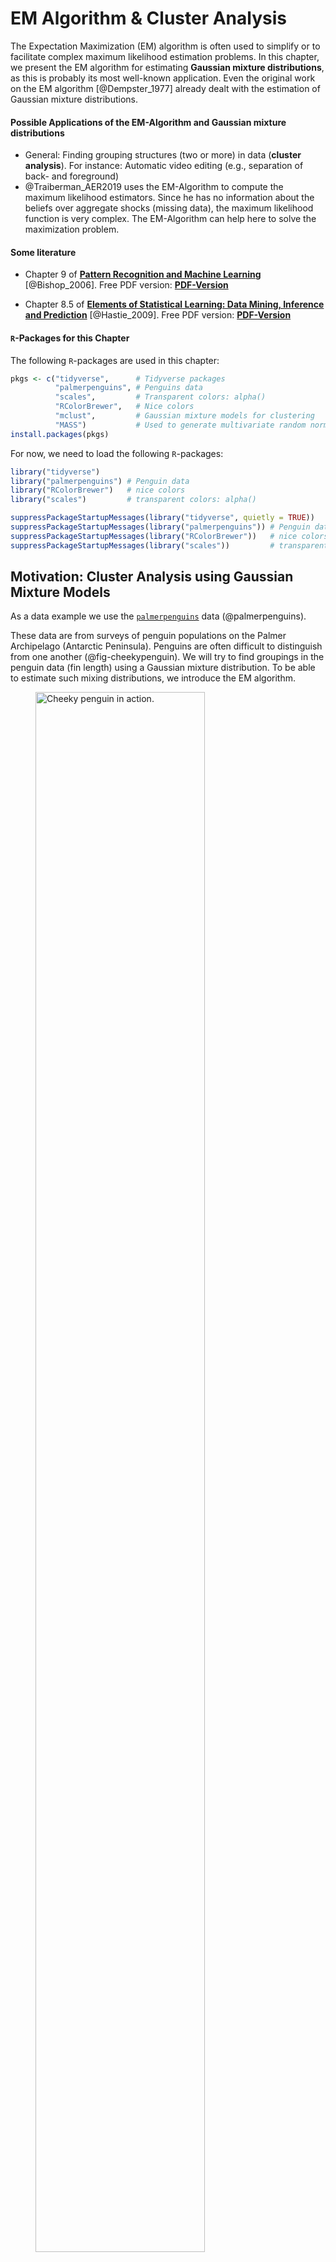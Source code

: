 # EM Algorithm & Cluster Analysis

The Expectation Maximization (EM) algorithm is often used to simplify or to facilitate complex maximum likelihood estimation problems. In this chapter, we present the EM algorithm for estimating **Gaussian mixture distributions**, as this is probably its most well-known application. Even the original work on the EM algorithm [@Dempster_1977] already dealt with the estimation of Gaussian mixture distributions.


#### Possible Applications of the EM-Algorithm and Gaussian mixture distributions {-}

* General: Finding grouping structures (two or more) in data (**cluster analysis**). For instance: Automatic video editing (e.g., separation of back- and foreground)  
* @Traiberman_AER2019 uses the EM-Algorithm to compute the maximum likelihood estimators. Since he has no information about the beliefs over aggregate shocks (missing data), the maximum likelihood function is very complex. The EM-Algorithm can help here to solve the maximization problem. 


#### Some literature {-}

* Chapter 9 of [**Pattern Recognition and Machine Learning**](https://www.microsoft.com/en-us/research/uploads/prod/2006/01/Bishop-Pattern-Recognition-and-Machine-Learning-2006.pdf) [@Bishop_2006]. Free PDF version: [**PDF-Version**](https://www.microsoft.com/en-us/research/uploads/prod/2006/01/Bishop-Pattern-Recognition-and-Machine-Learning-2006.pdf)

* Chapter 8.5 of [**Elements of Statistical Learning: Data Mining, Inference and Prediction**](https://web.stanford.edu/~hastie/ElemStatLearn/) [@Hastie_2009]. Free PDF version: [**PDF-Version**](https://web.stanford.edu/~hastie/ElemStatLearn/)


#### `R`-Packages for this Chapter {-}

The following `R`-packages are used in this chapter:
```r
pkgs <- c("tidyverse",      # Tidyverse packages
          "palmerpenguins", # Penguins data
          "scales",         # Transparent colors: alpha()
          "RColorBrewer",   # Nice colors
          "mclust",         # Gaussian mixture models for clustering
          "MASS")           # Used to generate multivariate random normal variables
install.packages(pkgs)
```

For now, we need to load the following `R`-packages:
```r
library("tidyverse")
library("palmerpenguins") # Penguin data 
library("RColorBrewer")   # nice colors
library("scales")         # transparent colors: alpha()
```


```r
suppressPackageStartupMessages(library("tidyverse", quietly = TRUE))
suppressPackageStartupMessages(library("palmerpenguins")) # Penguin data 
suppressPackageStartupMessages(library("RColorBrewer"))   # nice colors
suppressPackageStartupMessages(library("scales"))         # transparent colors: alpha()
```



## Motivation: Cluster Analysis using Gaussian Mixture Models

As a data example we use the [`palmerpenguins`](https://allisonhorst.github.io/palmerpenguins/articles/intro.html) data (@palmerpenguins). 


These data are from surveys of penguin populations on the Palmer Archipelago (Antarctic Peninsula). Penguins are often difficult to distinguish from one another (@fig-cheekypenguin).  We will try to find groupings in the penguin data (fin length) using a Gaussian mixture distribution. To be able to estimate such mixing distributions, we introduce the EM algorithm.


![Cheeky penguin in action.](images/penguins.gif){width=80%  #fig-cheekypenguin}


The following code chunk prepares the data


::: {.callout-caution}

# Caution
We have the information about the different penguin species (`penguin_species`) but in the following we pretend not to know this information.  

We want to determine the group memberships (species) by cluster analysis on the basis of the fin lengths (`penguin_flipper`) alone. 

Afterwards we can use the data in `penguin_species` to check how good our cluster analysis is.
:::


```r
## Select a color palette
col_v <- RColorBrewer::brewer.pal(n = 3, name = "Set2")

## Preparing the data:
penguins <- palmerpenguins::penguins %>%  # penguin data
  tidyr::as_tibble() %>%                  # 'tibble'-dataframe
  dplyr::filter(species!="Adelie") %>%    # remove penguin species 'Adelie' 
  droplevels() %>%                        # remove the non-used factor level
  tidyr::drop_na() %>%                    # remove NAs
  dplyr::mutate(species = species,        # rename variables 
                flipper = flipper_length_mm) %>% 
  dplyr::select(species, flipper)         # select variables 

##  
n      <- nrow(penguins)                  # sample size (n=187)

## Pulling out the variable 'penguin_species':
penguin_species <- dplyr::pull(penguins, species)

## Pulling out the variable 'penguin_flipper':
penguin_flipper <- dplyr::pull(penguins, flipper)

## Plot
## Histogramm:
hist(x = penguin_flipper, freq = FALSE, 
     xlab="Flipper-Length (mm)", main="Penguins\n(Two Groups)",
     col=gray(.65,.5), border=gray(.35,.5), ylim=c(0.0003, 0.039))
## Stipchart hinzufügen:
stripchart(x = penguin_flipper, method = "jitter", 
           jitter = .0005, at = .001,
           pch = 21, col=alpha(col_v[3],.5), 
           bg=alpha(col_v[3],.5), cex=1.3, add = TRUE)
```


#### Clustering using Gaussian Mixture Distributions {-}

At the end of this chapter, we'll be able to 

1. Estimate the Gaussian mixture distribution using the **EM algorithm**
2. Assign the predictors $x_i$ (flipper length) to the group (penguine species) that maximizes the **"posterior probability"** (see @fig-GMM-plot1 and @sec-CA)


```r
#| echo: false
#| eval: true
#| label: fig-GMM-plot1
#| fig-cap: Cluster analysis based on a mixture distribution with two weighted normal distributions.

## mclust R package:
## Cluster analysis using Gaussian mixture distributions
suppressMessages(library("mclust"))

## Number of Groups
G <- 2 

## Schätzung des Gaußschen Mischmodells (per EM Algorithmus)
## und Clusteranalyse
mclust_obj <- mclust::Mclust(data       = penguin_flipper, 
                             G          = G, 
                             modelNames = "V", 
                             verbose    = FALSE)

# summary(mclust_obj)
# str(mclust_obj)

## estimated group assignment 
class <- mclust_obj$classification

## Fraction of correct group assignments:
# cbind(class, penguin_species)
# round(sum(class == as.numeric(penguin_species))/n, 2)

## estimated means of the two Gaussian distributions
mean_m <- t(mclust_obj$parameters$mean)

## estimated variances (and possibly covariances) 
cov_l  <- list("Cov1" = mclust_obj$parameters$variance$sigmasq[1], 
               "Cov2" = mclust_obj$parameters$variance$sigmasq[2])

## estimated mixture weights (prior-probabilities) 
prop_v <- mclust_obj$parameters$pro

## evaluating the Gaussian mixture density function 
np      <- 100 # number of evaluation points
xxd     <- seq(min(penguin_flipper)-3, 
               max(penguin_flipper)+5, 
               length.out = np)
## mixture density
yyd     <- dnorm(xxd, mean_m[1], sqrt(cov_l[[1]]))*prop_v[1] +
           dnorm(xxd, mean_m[2], sqrt(cov_l[[2]]))*prop_v[2]
## single densities (scaled by their weights)
yyd1    <- dnorm(xxd, mean_m[1], sqrt(cov_l[[1]]))*prop_v[1]
yyd2    <- dnorm(xxd, mean_m[2], sqrt(cov_l[[2]]))*prop_v[2]

## Plot
hist(x = penguin_flipper, xlab="Flipper length (mm)", main="Penguins\n(Two Groups)",
     col=gray(.65,.5), border=gray(.35,.5), freq = FALSE, ylim=c(0, 0.04))
lines(x = xxd, y=yyd, lwd=2, col=gray(.35,.75))
lines(x = xxd, y=yyd1, lwd=2, col=gray(.35,.75), lty=2)
lines(x = xxd, y=yyd2, lwd=2, col=gray(.35,.75), lty=2)
abline(v=203.1, lty=3)
stripchart(penguin_flipper[class==1], 
           method = "jitter", jitter = .0005, at = .001,
           pch = 21, col=alpha(col_v[1],.5), bg=alpha(col_v[1],.5), cex=1.3, add = TRUE)
stripchart(penguin_flipper[class==2], 
           method = "jitter", jitter = .0005, at = .001,
           pch = 21, col=alpha(col_v[2],.5), bg=alpha(col_v[2],.5), cex=1.3, add = TRUE)
```



Figure @fig-GMM-plot1 shows the result of a cluster analysis based on a mixture distribution of two weighted normal distributions. Cluster result: `r round(sum(class == as.numeric(penguin_species))/n, 2)*100`% of the penguins could be correctly assigned - based only on their flipper lengths.


The following `R` codes can be used to reproduce the above cluster analysis (using the `R` package `mclust`) and @fig-GMM-plot1:

```r
#| echo: true
#| eval: false

## mclust R package:
## Cluster analysis using Gaussian mixture distributions
suppressMessages(library("mclust"))

## Number of Groups
G <- 2 

## Schätzung des Gaußschen Mischmodells (per EM Algorithmus)
## und Clusteranalyse
mclust_obj <- mclust::Mclust(data       = penguin_flipper, 
                             G          = G, 
                             modelNames = "V", 
                             verbose    = FALSE)

# summary(mclust_obj)
# str(mclust_obj)

## estimated group assignment 
class <- mclust_obj$classification

## Fraction of correct group assignments:
# cbind(class, penguin_species)
round(sum(class == as.numeric(penguin_species))/n, 2)

## estimated means of the two Gaussian distributions
mean_m <- t(mclust_obj$parameters$mean)

## estimated variances (and possibly covariances) 
cov_l  <- list("Cov1" = mclust_obj$parameters$variance$sigmasq[1], 
               "Cov2" = mclust_obj$parameters$variance$sigmasq[2])

## estimated mixture weights (prior-probabilities) 
prop_v <- mclust_obj$parameters$pro

## evaluating the Gaussian mixture density function 
np      <- 100 # number of evaluation points
xxd     <- seq(min(penguin_flipper)-3, 
               max(penguin_flipper)+5, 
               length.out = np)
## mixture density
yyd     <- dnorm(xxd, mean_m[1], sqrt(cov_l[[1]]))*prop_v[1] +
           dnorm(xxd, mean_m[2], sqrt(cov_l[[2]]))*prop_v[2]
## single densities
yyd1    <- dnorm(xxd, mean_m[1], sqrt(cov_l[[1]]))*prop_v[1]
yyd2    <- dnorm(xxd, mean_m[2], sqrt(cov_l[[2]]))*prop_v[2]

## Plot
hist(x = penguin_flipper, xlab="Flipper length (mm)", main="Penguins\n(Two Groups)",
     col=gray(.65,.5), border=gray(.35,.5), freq = FALSE, ylim=c(0, 0.04))
lines(x = xxd, y=yyd, lwd=2, col=gray(.35,.75))
lines(x = xxd, y=yyd1, lwd=2, col=gray(.35,.75), lty=2)
lines(x = xxd, y=yyd2, lwd=2, col=gray(.35,.75), lty=2)
abline(v=203.1, lty=3)
stripchart(penguin_flipper[class==1], 
           method = "jitter", jitter = .0005, at = .001,
           pch = 21, col=alpha(col_v[1],.5), bg=alpha(col_v[1],.5), cex=1.3, add = TRUE)
stripchart(penguin_flipper[class==2], 
           method = "jitter", jitter = .0005, at = .001,
           pch = 21, col=alpha(col_v[2],.5), bg=alpha(col_v[2],.5), cex=1.3, add = TRUE)
```

But coding is nothing without understanding. We'll learn the underlying statistical method it in this chapter. 


## The EM Algorithm for Maximum Likelihood Estimation of Gaussian Mixture Distributions

### Gaussian Mixture Models (GMM)


We denote a random variable $X$ that follows a Gaussian mixture distribution as
$$
X\sim\mathcal{N}_{\mathcal{mix}}(G,\boldsymbol{\pi},\boldsymbol{\mu},\boldsymbol{\sigma})
$$

The corresponding density function of a Gaussian mixture distribution is defined as follows:
$$
f_{GMM}(x;\boldsymbol{\pi},\boldsymbol{\mu},\boldsymbol{\sigma})=\sum_{g=1}^G\pi_g \varphi(x;\mu_g,\sigma_g) 
$${#eq-GMMdens}

* **Weights:** $\boldsymbol{\pi}=(\pi_1,\dots,\pi_G)$ with $\pi_g>0$ and $\sum_{g=1}^G\pi_g=1$
* **Means:** $\boldsymbol{\mu}=(\mu_1,\dots,\mu_G)$ with $\mu_g\in\mathbb{R}$
* **Standard deviations:** $\boldsymbol{\sigma}=(\sigma_1,\dots,\sigma_G)$ with $\sigma_g>0$ 
* **Normal density of group $g=1,\dots,G$:** 
$$
\varphi(x;\mu_g,\sigma_g)=\frac{1}{\sqrt{2\pi}\sigma_g}\exp\left(-\frac{1}{2}\left(\frac{x-\mu_g}{\sigma_g}\right)^2\right)
$$
* **Unknown parameters:** <span style="color:#FF5733">$\boldsymbol{\pi}$</span>, <span style="color:#FF5733">$\boldsymbol{\mu}$</span> und <span style="color:#FF5733">$\boldsymbol{\sigma}$</span>



### Maximum Likelihood (ML) Estimation 

We could try to estimate the unknown parameters 
$\boldsymbol{\pi}=(\pi_1,\dots,\pi_G)$, 
$\boldsymbol{\mu}=(\mu_1,\dots,\mu_G)$ and 
$\boldsymbol{\sigma}=(\sigma_1,\dots,\sigma_G)$ using the maximum likelihood method. 

> I'll say it right away: The attempt will fail.

#### Basic Idea of ML Estimation {-}

* **Assumption:** The data $\mathbf{x}=(x_1,\dots,x_n)$ is a realization of a random sample 
$$
X_1,\dots,X_n\overset{\text{i.i.d.}}{\sim}X
$$
with
$$ 
X\sim\mathcal{N}_{\mathcal{mix}}(G,\boldsymbol{\pi},\boldsymbol{\mu},\boldsymbol{\sigma}).
$$ 


<!-- 
> That is, in a certain sense, the observed data $\mathbf{x}=(x_1,\dots,x_n)$ "know" the unknown parameters $\boldsymbol{\pi},$ $\boldsymbol{\mu}$ und $\boldsymbol{\sigma}$ and we "only" have to elicit this information from them. 
-->


* **Estimation Idea:** 
Choose $\boldsymbol{\pi}$, $\boldsymbol{\mu}$ and $\boldsymbol{\sigma}$ such that $f_{GMM}(\cdot;\boldsymbol{\pi},\boldsymbol{\mu},\boldsymbol{\sigma})$ **"optimally"** fits the observed data $\mathbf{x}$.

* **Implementation of the Estimation Idea:** Maximize (with respect to $\boldsymbol{\pi}$, $\boldsymbol{\mu}$ and $\boldsymbol{\sigma}$) the likelihood function
$$
\mathcal{L}(\boldsymbol{\pi},\boldsymbol{\mu},\boldsymbol{\sigma};\mathbf{x})=\prod_{i=1}^nf_{GMM}(x_i;\boldsymbol{\pi},\boldsymbol{\mu},\boldsymbol{\sigma})
$$
Or, equivalently, maximize the log-likelihood function (simpler maximization)
$$
\begin{align*}
%\ln\left(\mathcal{L}(\boldsymbol{\pi},\boldsymbol{\mu},\boldsymbol{\sigma};\mathbf{x})\right)=
\ell(\boldsymbol{\pi},\boldsymbol{\mu},\boldsymbol{\sigma};\mathbf{x})
=&\sum_{i=1}^n\ln\left(f_{GMM}(x_i;\boldsymbol{\pi},\boldsymbol{\mu},\boldsymbol{\sigma})\right)\\
=&\sum_{i=1}^n\ln\left(\sum_{g=1}^G\pi_g\varphi(x_i;\mu_g,\sigma_g)\right)
\end{align*}
$${#eq-logLikGMM}

::: {.callout-note}
# Maximization constraints
The maximization must take into account the parameter constraints in @eq-GMMdens; namely, 

* $\sigma_g>0$ and 
* $\pi_g>0$ for all $g=1,\dots,G$ such that 
* $\sum_{g=1}^G\pi_g=1$.
::: 

The maximizing parameter values 
<span style="color:#FF5733">$\hat{\boldsymbol{\pi}}$</span>, 
<span style="color:#FF5733">$\hat{\boldsymbol{\mu}}$</span> and 
<span style="color:#FF5733">$\hat{\boldsymbol{\sigma}}$</span> 
are the <span style="color:#FF5733">**ML-Estimators**</span>:

$$
(\hat{\boldsymbol{\pi}},\hat{\boldsymbol{\mu}},\hat{\boldsymbol{\sigma}})=\arg\max_{\boldsymbol{\pi},\boldsymbol{\mu},\boldsymbol{\sigma}}\ell(\boldsymbol{\pi},\boldsymbol{\mu},\boldsymbol{\sigma};\mathbf{x})
$$



😒 **Problems with singularities in numerical solutions:** If one tries to solve the above maximization problem [numerically with the help of the computer](https://jaimemosg.github.io/EstimationTools/index.html), one will quickly notice that the results are highly unstable, implausible and not very trustworthy. The reason for these unstable estimates are problems with singularities. 

For real GMMs (i.e. GMMs with more than one group $G>1$), problems with singularities occur very easily during a numerical maximization. This happens whenever one (or more) of the normal distribution component(s), say $\varphi_g(x_i;\mu_g,\sigma_g),$ tries to describe only single data points. This leads to a Gaussian density function centered around a **single data point** $x_i$ such that   
$$
\varphi(x_i;{\color{red}\mu_g=x_i},\sigma_g),
$$ 
where 
$$
\sigma_g\to 0.
$$
This degenerating situation leads to **very large** density function values, 
$$
\varphi(x_i;\mu_g=x_i,\sigma_g)\to\infty\quad\text{for}\quad \sigma_g\to 0,
$$ 
and thus maximize the log-likelihood in an *undesirable* way (see @fig-dirac1).
```r
#| label: fig-dirac1
#| echo: false
#| fig-cap: Gaussian density with $\mu_g=x_i$ for $\sigma_g\to 0$.
np   <- 1000
rep  <- 30
xxd  <- seq(-3, 3, length.out = np)
sd_v <- seq(.5,0.05, len=rep)
par(mar = c(3.1,4.1,4.1,2.1))
for(i in 1:length(sd_v)){
  plot(x=xxd, y=dnorm(xxd, 0, sd_v[i]), type="l", ylim=c(0,max(dnorm(xxd, 0, sd_v[rep-3]))), xlim = c(-1.5,1.5),
       ylab="",xlab="", lwd=2, col="darkblue", axes = FALSE)
  axis(2); axis(1, at=0, labels = expression(x[i])); box()
}
```
Such **undesirable, trivial maximization solutions** typically lead to implausible, non-useful estimation results.

🤓 **Analytic solution:** It is a bit tedious, but one can maximize the log-likelihood function of the GMM (see @eq-logLikGMM) analytically. If you do this, you will get the following expressions:
$$
\begin{align*}
\hat\pi_g&=\frac{1}{n}\sum_{i=1}^np_{ig},\quad
\hat\mu_g=\sum_{i=1}^n\frac{p_{ig}}{\left(\sum_{j=1}^np_{jg}\right)}x_i\\[2ex]
\hat\sigma_g&=\sqrt{\sum_{i=1}^n\frac{p_{ig}}{\left(\sum_{j=1}^np_{jg}\right)}\left(x_i-\hat\mu_g\right)^2},
\end{align*}
$${#eq-AnalyticSol1}
where 
$$
p_{ig}=\frac{\pi_g\varphi(x_i;\mu_g,\sigma_g)}{f_{GMM}(x_i;\boldsymbol{\pi},\boldsymbol{\mu},\boldsymbol{\sigma})}
$${#eq-AnalyticSol2}
for $i=1,\dots,n$ and $g=1,\dots,G$. 


::: {.callout-note}
Deriving the expressions for $\hat{\mu}_g$, $\hat{\sigma}_g$ and $\hat{\pi}_g$ in @eq-AnalyticSol1 is really a bit tedious (multiple applications of the chain rule, product rule, etc., as well as an application of the Lagrange multiplier method for optimization under side-constraints) but in principle doable.  
<!-- In one of the exercises, you may derive the expression for $\hat\mu_g$. -->
:::


🙈 <span style="color:#FF5733">**However:**</span> The above expressions for $\hat\pi_g$, $\hat\mu_g$ and $\hat\sigma_g$ depend themselves on the <span style="color: #FF5733">**unknown**</span> parameters 

* $\boldsymbol{\pi}=(\pi_1,\dots,\pi_G)$, 
* $\boldsymbol{\mu}=(\mu_1,\dots,\mu_G)$ and 
* $\boldsymbol{\sigma}=(\sigma_1,\dots,\sigma_G)$, 

because the probabilities $0\leq p_{ig}\leq 1$ (defined in @eq-AnalyticSol2) depend on these unknown parameters. 

Thus, the expressions for $\hat\pi_g$, $\hat\mu_g$, and $\hat\sigma_g$ in @eq-AnalyticSol1 do not allow direct estimation of the unknown parameters $\pi_g$, $\mu_g$, and $\sigma_g$.

::: {.callout-note}
# Prior and Posterior Probabilities

* The probability 
$$
\pi_g = \mathbb{P}\left(\text{Penguine $i$ belongs to group}\;g\right)
$$  
in @eq-AnalyticSol2 is called the **prior probability**. The prior probability $\pi_g$ is the probability that a penguine $i$, from which we know nothing about its flipper length, belongs to group $g$.
* The conditional probability 
$$
p_{ig} = \mathbb{P}\left(\text{Penguine $i$ belongs to group}\;g|X_i = x_i\right)
$$ 
in @eq-AnalyticSol2 is called the **posterior probability**. The posterior probability $p_{ig}$ is the probability that penguine $i$ with flipper length $x_i$ belongs to group $g.$ 

We'll discuss the prior and the posterior probability in more detail in @sec-PriorPosterior.
:::



🥳 <span style="color:#138D75">**Solution: The EM Algorithm**</span>  


### The EM Algorithm for GMMs {#sec-EM1}


The expressions for $\hat\pi_g$, $\hat\mu_g$, and $\hat\sigma_g$ in @eq-AnalyticSol1, however, suggest a simple iterative maximum likelihood estimation procedure: An **alternating estimation** of 

* the (unknown) posterior probabilities
$$
\begin{align*}
p_{ig} 
&= \mathbb{P}\left(\text{Penguine $i$ belongs to group}\;g|X_i = x_i\right)\\[2ex]
& = \frac{\pi_g\varphi(x_i;\mu_g,\sigma_g)}{f_{GMM}(x_i;\boldsymbol{\pi},\boldsymbol{\mu},\boldsymbol{\sigma})}
\end{align*}
$$ 
for $i=1,\dots,n,$ and $g=1,\dots,G,$
and of 

* the (unknown) parameters 
$$
(\pi_g,\mu_g,\sigma_g) \quad\text{for}\quad g=1,\dots,G
$$

::: {.callout-tip}
Given an estimate $\hat{p}_{ig},$ you can compute $(\hat\pi_g, \hat\mu_g,\hat\sigma_g)$ using @eq-AnalyticSol1. 

Given the estimates $(\hat\pi_g, \hat\mu_g,\hat\sigma_g),$ you can compute $\hat{p}_{ig}$ using @eq-AnalyticSol2. 
:::

**The EM Algorithm:**

1. **Initialization:** <br> 
Set starting values 
$$
\begin{align*}
&\boldsymbol{\hat{\pi}}^{(0)}=(\hat{\pi}_1^{(0)},\dots,\hat{\pi}_G^{(0)})\\[2ex]
&\boldsymbol{\hat{\mu}}^{(0)}=(\hat{\mu}_1^{(0)},\dots,\hat{\mu}_G^{(0)})\\[2ex]
&\boldsymbol{\hat{\sigma}}^{(0)}=(\hat{\sigma}_1^{(0)},\dots,\hat{\sigma}_G^{(0)})
\end{align*}
$$

2. **Loop:** <br> 
For $r=1,2,\dots$

    - <span style="color:#FF5733">**(Expectation)**</span> Compute: 
     $$\hat{p}_{ig}^{(r-1)}=\frac{\hat{\pi}_g^{(r-1)}\varphi(x_i;\hat{\mu}^{(r-1)}_g,\hat{\sigma}_g^{(r-1)})}{f_{GMM}(x_i;\boldsymbol{\hat{\pi}}^{(r-1)},\boldsymbol{\hat{\mu}}^{(r-1)},\boldsymbol{\hat{\sigma}}^{(r-1)})}$$
    
    - <span style="color:#2471A3">**(Maximization)**</span>  Compute: 
    <center>$\hat\pi_g^{(r)}=\frac{1}{n}\sum_{i=1}^n\hat{p}_{ig}^{(r-1)},\quad\quad\hat\mu_g^{(r)}=\sum_{i=1}^n\frac{\hat{p}_{ig}^{(r-1)}}{\left(\sum_{j=1}^n\hat{p}_{jg}^{(r-1)}\right)}x_i$</center> 
    <center>$\hat\sigma_g^{(r)}=\sqrt{\sum_{i=1}^n\frac{\hat{p}_{ig}^{(r-1)}}{\left(\sum_{j=1}^n\hat{p}_{jg}^{(r-1)}\right)}\left(x_i-\hat\mu_g^{(r)}\right)^2}$</center> 

3. **Check Convergence:** <br>
    Stop if the value of the maximized log-likelihood function, $\ell(\boldsymbol{\hat{\pi}}^{(r)},\boldsymbol{\hat{\mu}}^{(r)},\boldsymbol{\hat{\sigma}}^{(r)};\mathbf{x})$, does not change anymore substantially.

The above pseudo code is implemented in the following code chunk:

```r
#| echo: true 
#| eval: true
library("MASS")
library("mclust")

## data:
x <- cbind(penguin_flipper) # data [n x d]-dimensional. 
d <- ncol(x)                # dimension (d=1: univariat)
n <- nrow(x)                # sample size
G <- 2                      # number of groups

## further stuff 
llk       <- matrix(NA, n, G)
p         <- matrix(NA, n, G)  
loglikOld <- 1e07
tol       <- 1e-05
it        <- 0
check     <- TRUE 

## EM Algorithm

## 1. Starting values for pi, mu and sigma:
pi    <- rep(1/G, G)              # naive pi 
sigma <- array(diag(d), c(d,d,G)) # varianz = 1
mu    <- t(MASS::mvrnorm(G, colMeans(x), sigma[,,1]*4) )

while(check){
  
  ## 2.a Expectation step
  for(g in 1:G){
    p[,g] <- pi[g] * mclust:::dmvnorm(x, mu[,g], sigma[,,g])
  }
  p <- sweep(p, 1, STATS = rowSums(p), FUN = "/")
  
  ## 2.b Maximization step 
  par   <- mclust::covw(x, p, normalize = FALSE)
  mu    <- par$mean
  sigma <- par$S
  pi    <- colMeans(p)
  
  ## 3. Check convergence 
  for(g in 1:G) {
    llk[,g] <- pi[g] * mclust:::dmvnorm(x, mu[,g], sigma[,,g])
  }
  loglik <- sum(log(rowSums(llk))) # current max. log-likelihood value
  ##
  diff      <- abs(loglik - loglikOld)/abs(loglik) # rate of change
  loglikOld <- loglik
  it        <- it + 1
  ## Check whether rate of change is still large enough (> tol)?
  check     <- diff > tol
}

## Estimation results:
results <- matrix(c(pi, mu, sqrt(sigma)), 
                  nrow = 3, 
                  ncol = 2, 
                  byrow = TRUE,
                  dimnames = list(c("weights", 
                                    "means", 
                                    "standard-deviations"),
                                  c("group 1", 
                                    "group 2"))) 
##
results %>% round(., 2)
```




## The True View on the EM Algorithm: Adding Unobserved Variables {#sec-TrueViewEM}

The EM algorithm allows maximum likelihood problems to be simplified by **adding unobserved ("latent") variables** to the data. This idea is the actually original contribution of the EM Algorithm (@Dempster_1977). While this idea can be applied for solving various maximum likelihood problems, we keep focusing on estimating GMMs.

::: {.callout-note}

# Remember:

We were not able to maximize the log-likelihood function
$$
\ell(\boldsymbol{\pi},\boldsymbol{\mu},\boldsymbol{\sigma};\mathbf{x})
  =\sum_{i=1}^n\ln\left(\sum_{g=1}^G\pi_g\varphi(x_i;\mu_g,\sigma_g)\right)
$$
directly. In fact, the $\ln(\sum_{g=1}^G[\dots])$-construction makes life difficult here.
:::


### Data Completion

In our penguin data there are two groups $g\in\{1,2\}.$ 

Thus, in principle (albeit unobserved) there are $G=2$ dimensional dummy variable vectors $(z_{i1},z_{i2}),$ $i=1,\dots,n,$ which encode the group-labels,
$$
(z_{i1},z_{i2})=
\left\{\begin{array}{ll}
(1,0)&\text{if penguin }i\text{ belongs to group }g=1\\
(0,1)&\text{if penguin }i\text{ belongs to group }g=2\\
\end{array}\right.
$$

::: {.callout-tip}
# Case of more than two $G>2$ groups:  
$$
\begin{align*}
&(z_{i1},\dots,z_{ig},\dots,z_{iG})=\\[2ex]
&=\left\{\begin{array}{ll}
(1,0,\dots,0)&\text{if data point }i\text{ belongs to group }g=1\\
(0,1,\dots,0)&\text{if data point }i\text{ belongs to group }g=2\\
\quad\quad\vdots&\\
(0,0,\dots,1)&\text{if data point }i\text{ belongs to group }g=G\\
\end{array}\right.
\end{align*}
$$
:::

The group labels $z_{ig}$ can take values $z_{ig}\in\{0,1\},$ for each $i=1,\dots,n$ and $g=1,\dots,G.$ However, it must hold true that each $i$ belongs to only **one** group, i.e.
$$
\sum_{g=1}^Gz_{ig}=1\quad\text{for each}\quad i=1,\dots,n.
$$

::: {.callout-note}
Requiring that
$$
\sum_{g=1}^Gz_{ig}=1\quad\text{for each}\quad i=1,\dots,n
$$
means an important restriction of GMMs, which is not problematic for the penguin data. However, it may be problematic in applications with hierarchical grouping structures, where one can be a member of multiple groups (e.g. member of a gender group and member of a religious group).
:::

Unfortunately, the true group labels $z_{ig}$ are missing. However, we nevertheless know at least something about their group-assignments. The weights 
$$
\pi_1,\dots,\pi_G
$$ 
of the Gaussian mixture distribution 
$$
f_{GMM}(x;\boldsymbol{\pi},\boldsymbol{\mu},\boldsymbol{\sigma})=\sum_{g=1}^G\pi_g\varphi(x;\mu_g,\sigma_g),
$$
give us the proportions of the individual distributions $\varphi(\cdot;\mu_g,\sigma_g)$ in the total distribution $f_{GMM}$. Therefore, we know that, on average, 
$$
\pi_g\cdot 100\%
$$ 
of the data points $i=1,\dots,n$ come from group $g.$ 

Thus, we can consider the missing group label $z_{ig}$ as a **unobserved realization of a binary random variable** $Z_{ig}\in\{0,1\}$ with probabilities
$$
\begin{align*}
P(Z_{ig}=1)&=\pi_g\\[2ex]
P(Z_{ig}=0)&=(1-\pi_g)\\[2ex]
\end{align*}
$$
and with the restriction that 
$$
\sum_{g=1}^GZ_{ig}=1\quad\text{for each}\quad i=1,\dots,n.
$$ 


Note that the condition $\sum_{g=1}^GZ_{ig}=1$ 
implies that if
<!-- für Realisationen $Z_{ig}=1$, dass alle anderen Zuordnungen $Z_{i-g}=0$ immer gleich null  -->
$$
Z_{ig}=1
$$ 
then
$$
Z_{ij}=0\quad \text{for all }j\neq g.
%\quad \Rightarrow\quad Z_{i1}=0,\dots,Z_{ig-1}=0,Z_{ig+1}=0,\dots,Z_{iG}=0.
$$

### Prior and Posterior Probabilities {#sec-PriorPosterior}

**Prior Probability**
$$
\pi_g = P(Z_{ig}=1)
$$
If we know nothing about the flipper length of penguin $i$ then we are left with the prior probability: <br>
<center>"With probability $\pi_g=P(Z_{ig}=1)$ penguin $i$ belongs to group $g$."</center> 
<br>


**Posterior Probability**<br>
$$
p_{ig}=P(Z_{ig}=1|X_i=x_i)
$$ 
If we know the flipper length of penguin $i$ then we can update the prior probability using **Bayes' Theorem** (see @eq-posteriorGMD) which leads to the posterior probability: <br>
<center>"With probability $p_{ig}=P(Z_{ig}=1|X_i=x_i)$ penguin $i$ with flipper length $x_i$ belongs to group $g$."</center>
<br>


::: {.callout-note} 
# Bayes' Theorem applied to the Gaussian mixture distribution
$$
\begin{align*}
p_{ig}
=\overbrace{P(Z_{ig}=1|X_i=x_i)}^{\text{Posterior-prob}}
&=\frac{\pi_g\varphi(x_i;\mu_g,\sigma_g)}{f_{GMM}(x_i;\boldsymbol{\pi},\boldsymbol{\mu},\boldsymbol{\sigma})}\\[2ex]
&=\frac{\overbrace{P(Z_{ig}=1)}^{\text{prior-prob}}\varphi(x_i;\mu_g,\sigma_g)}{f_{GMM}(x_i;\boldsymbol{\pi},\boldsymbol{\mu},\boldsymbol{\sigma})}
\end{align*}
$${#eq-posteriorGMD}
:::


::: {.callout-tip}
# Where's the <span style="color:#FF5733">**Expectation** </span> in the <span style="color:#FF5733">**E**</span>M-Algorithm? 
The posterior probabilities $p_{ig}$ are conditional means:
$$
\begin{align*}
p_{ig}
&= 1\cdot P(Z_{ig}=1|X_i=x_i)+0\cdot P(Z_{ig}=0|X_i=x_i)\\[2ex] 
&= \mathbb{E}(Z_{ig}|X_i=x_i)\\
\end{align*}
$${#eq-posteriorMean}
Thus, the computation of $p_{ig}$ is the **Expectation**-step of the EM algorithm (@sec-EM1). 
::: 


### The Abstract Version of the EM-Algorithm


If, in addition to the data points (i.e. the predictors like the flipper lengths), 
$$
\mathbf{x}=(x_1,\dots,x_n),
$$ 
we had also observed the group assignments, 
$$
\mathbf{z}=(z_{11},\dots,z_{nG}),
$$ 
then we could establish the following alternative **likelihood ($\tilde{\mathcal{L}}$)** and **log-likelihood ($\tilde{\ell}$) functions**:
$$
\begin{align*}
\tilde{\mathcal{L}}(\boldsymbol{\pi},\boldsymbol{\mu},\boldsymbol{\sigma};\mathbf{x},\mathbf{z})
&=\prod_{i=1}^n\prod_{g=1}^G\left(\pi_g\varphi(x_i;\mu_g,\sigma_g)\right)^{z_{ig}}\\[2ex]
\tilde{\ell}(\boldsymbol{\pi},\boldsymbol{\mu},\boldsymbol{\sigma};\mathbf{x},\mathbf{z})
&=\sum_{i=1}^n\sum_{g=1}^Gz_{ig}\left\{\ln\left(\pi_g\right)+\ln\left(\varphi(x_i;\mu_g,\sigma_g)\right)\right\}\\[2ex]
&=\sum_{g=1}^G\left(\sum_{i=1}^nz_{ig}\left\{\ln\left(\pi_g\right)+\ln\left(\varphi(x_i;\mu_g,\sigma_g)\right)\right\}\right)
\end{align*}
$$

Unlike the original log-likelihood function (@eq-logLikGMM), the new log-likelihood function $\tilde\ell$ would be **easy to maximize**: We can effectively maximize separately for each group $g,$ which then involves only a single normal density function and not a too flexible mixture of density functions. This simplifies the maximization problem considerably, since the normal density belongs to the exponential family (see @sec-MLAsymp) which is not the case for the normal mixture distribution.

However, we do not observe the realizations 
$$
\mathbf{z}=(z_{11},\dots,z_{nG}),
$$ 
but only know the distribution of the random variables 
$$
\mathbf{Z}=(Z_{11},\dots,Z_{nG}).
$$ 
This leads to a **stochastic version** (in $\mathbf{Z}$) of the log-likelihood function:
$$
\tilde{\ell}(\boldsymbol{\pi},\boldsymbol{\mu},\boldsymbol{\sigma};\mathbf{x},\mathbf{Z})=\sum_{i=1}^n\sum_{g=1}^GZ_{ig}\left\{\ln\left(\pi_g\right)+\ln\left(\varphi(x_i;\mu_g,\sigma_g)\right)\right\}
$$

We do not know $Z_{ig},$ but we can compute the best (in the mean square sense) predition of $Z_{ig}$ using the conditional mean 
$$
\mathbb{E}_{\boldsymbol{\theta}}\left(Z_{ig}|\mathbf{X}=\mathbf{x}\right)
=\mathbb{E}_{\boldsymbol{\theta}}\left(Z_{ig}|X_i=x_i\right)=p_{ig},
$$
where $\boldsymbol{\theta}=(\boldsymbol{\pi},\boldsymbol{\mu},\boldsymbol{\sigma})$ is used to denote the parameter vector, and where (by @eq-posteriorGMD) 
$$
\begin{align*}
p_{ig}
&=\overbrace{P(Z_{ig}=1|X_i=x_i)}^{\text{Posterior-prob}}\\[2ex]
&=\frac{\pi_g\varphi(x_i;\mu_g,\sigma_g)}{f_{GMM}(x_i;\boldsymbol{\pi},\boldsymbol{\mu},\boldsymbol{\sigma})}.
\end{align*}
$$

From this, we can calculate the conditional expected value (using @eq-posteriorMean), which motivates the "Expectation"-Step in the EM-algorithm:
$$
\begin{align*}
&\mathbb{E}_{\boldsymbol{\theta}}\left(\tilde{\ell}(\boldsymbol{\pi},\boldsymbol{\mu},\boldsymbol{\sigma};\mathbf{x},\mathbf{Z})|\mathbf{X}=\mathbf{x}\right)\\[2ex]
&\quad =\sum_{i=1}^n\sum_{g=1}^G\mathbb{E}_{\boldsymbol{\theta}}\left(Z_{ig}|\mathbf{X}=\mathbf{x}\right)\left\{\ln\left(\pi_g\right)+\ln\left(\varphi(x_i;\mu_g,\sigma_g)\right)\right\}\\[2ex]
&\quad =\sum_{i=1}^n\sum_{g=1}^Gp_{ig}\left\{\ln\left(\pi_g\right)+\ln\left(\varphi(x_i;\mu_g,\sigma_g)\right)\right\},
\end{align*}
$$
where $\boldsymbol{\theta}=(\boldsymbol{\pi},\boldsymbol{\mu},\boldsymbol{\sigma})$ is used to denote the parameter vector. 


::: {.callout-tip}
Given the estimates $\hat{p}_{ig},$ for all $i=1,\dots,n$ and $g=1,\dots,G,$ we can compute ML-estimates $(\hat\pi_g, \hat\mu_g,\hat\sigma_g)$ for all $g=1,\dots,G.$
<!-- by maximizing $\mathbb{E}_{\boldsymbol{\theta}}\left(\tilde{\ell}(\boldsymbol{\pi},\boldsymbol{\mu},\boldsymbol{\sigma};\mathbf{x},\mathbf{Z})|\mathbf{X}=\mathbf{x}\right).$  -->

Given ML-estimates $\hat{\theta}_g=(\hat\pi_g, \hat\mu_g,\hat\sigma_g),$ for all $g=1,\dots,G,$ we can compute $\hat{p}_{ig}$ using  
$$
\hat{p}_{ig}
=\frac{\hat{\pi}_g\varphi(x_i;\hat{\mu}_g,\hat{\sigma}_g)}{f_{GMM}(x_i;\boldsymbol{\hat\pi},\boldsymbol{\hat\mu},\boldsymbol{\hat\sigma})}.
$$ 
:::


The following EM algorithm differs only in notation from the version already discussed in @sec-EM1. The notation chosen here clarifies that the **Expectation**-step *updates the log-likelihood function* to be maximized in the **Maximization**-step. 

The chosen notation is abstract enough to transfer the basic idea of the EM algorithm to other maximum likelihood problems. 
<br>

1. **Initialization:**<br>
Set starting values $\boldsymbol{\hat{\theta}}^{(0)}=(\boldsymbol{\hat{\pi}}^{(0)}, \boldsymbol{\hat{\mu}}^{(0)}, \boldsymbol{\hat{\sigma}}^{(0)}),$ where
$$
\begin{align*}
&\boldsymbol{\hat{\pi}}^{(0)}=(\hat{\pi}_1^{(0)},\dots,\hat{\pi}_G^{(0)})\\[2ex]
&\boldsymbol{\hat{\mu}}^{(0)}=(\hat{\mu}_1^{(0)},\dots,\hat{\mu}_G^{(0)})\\[2ex]
&\boldsymbol{\hat{\sigma}}^{(0)}=(\hat{\sigma}_1^{(0)},\dots,\hat{\sigma}_G^{(0)})
\end{align*}
$$

2. **Loop:**</br>
For $r=1,2,\dots$

    - <span style="color:#FF5733">**(Expectation)** </span> Compute:
    $$
    \begin{align*}
    &\mathcal{Q}(\boldsymbol{\theta},\boldsymbol{\hat{\theta}}^{(r-1)})
    =\mathbb{E}_{\boldsymbol{\hat{\theta}}^{(r-1)}}\left(\tilde{\ell}(\boldsymbol{\pi},\boldsymbol{\mu},\boldsymbol{\sigma};\mathbf{x},\mathbf{Z})\big|\mathbf{X}=\mathbf{x}\right)\\[2ex]
    &=\sum_{i=1}^n\sum_{g=1}^G\mathbb{E}_{\boldsymbol{\theta}^{(r-1)}}\left(Z_{ig}\big|X_i=x_i\right)\left\{\ln\left(\pi_g\right)+\ln\left(\varphi(x_i;\mu_g,\sigma_g)\right)\right\}\\[2ex]
    &=\sum_{i=1}^n\sum_{g=1}^G\hat{p}_{ig}^{(r-1)}\left\{\ln\left(\pi_g\right)+\ln\left(\varphi(x_i;\mu_g,\sigma_g)\right)\right\}
    \end{align*}
    $$
    where
    $$
    \hat{p}_{ig}^{(r-1)} = \frac{\hat{\pi}_g^{(r-1)} \varphi(x_i;\hat{\mu}_g^{(r-1)},\hat{\sigma}_g^{(r-1)})}{f_{GMM}(x_i;\boldsymbol{\hat{\pi}}^{(r-1)},\boldsymbol{\hat{\mu}}^{(r-1)},\boldsymbol{\hat{\sigma}}^{(r-1)})}
    $$

    - <span style="color:#2471A3">**(Maximization)**</span>  Compute:
    $$
    \begin{align*}
    \boldsymbol{\hat{\theta}}^{(r)}=\arg\max_{\boldsymbol{\theta}}\mathcal{Q}(\boldsymbol{\theta},\boldsymbol{\hat{\theta}}^{(r-1)})
    \end{align*}
    $$
    where $\boldsymbol{\hat{\theta}}^{(r)}=(\boldsymbol{\hat{\pi}}^{(r)},\boldsymbol{\hat{\mu}}^{(r)},\boldsymbol{\hat{\sigma}}^{(r)}),$
    $$
    \begin{align*}
    &\boldsymbol{\hat{\pi}}^{(r)}=(\hat{\pi}_1^{(r)},\dots,\hat{\pi}_G^{(r)})\\[2ex]
    &\boldsymbol{\hat{\mu}}^{(r)}=(\hat{\mu}_1^{(r)},\dots,\hat{\mu}_G^{(r)})\\[2ex]
    &\boldsymbol{\hat{\sigma}}^{(r)}=(\hat{\sigma}_1^{(r)},\dots,\hat{\sigma}_G^{(r)}),
    \end{align*}
    $$ 
    with
    <center>$\hat\pi_g^{(r)}=\frac{1}{n}\sum_{i=1}^np_{ig}^{(r-1)},\quad\quad\hat\mu_g^{(r)}=\sum_{i=1}^n\frac{p_{ig}^{(r-1)}}{\left(\sum_{j=1}^np_{jg}^{(r-1)}\right)}x_i$</center> 
    <center>$\hat\sigma_g^{(r)}=\sqrt{\sum_{i=1}^n\frac{p_{ig}^{(r-1)}}{\left(\sum_{j=1}^np_{jg}^{(r-1)}\right)}\left(x_i-\hat\mu_g^{(r)}\right)^2}$</center>

3. **Check Convergence:**<br> 
   Stop if the value of the maximized log-likelihood function 
   $$
   \mathcal{Q}(\boldsymbol{\hat{\theta}}^{(r)},\boldsymbol{\hat{\theta}}^{(r-1)})
   $$ 
   does not change anymore substantially; i.e., if
   $$
   \mathcal{Q}(\boldsymbol{\hat{\theta}}^{(r)},\boldsymbol{\hat{\theta}}^{(r-1)})
   \approx
   \mathcal{Q}(\boldsymbol{\hat{\theta}}^{(r+1)},\boldsymbol{\hat{\theta}}^{(r-1+1)})
   $$ 



## Cluster Analysis {#sec-CA}

The problem of predicting a discrete random variable $Y$ (i.e. the group label) from a possibly multivariate predictor random variable $X$ is called **classification**. 

Consider iid data 
$$
(Y_1,X_1),\dots,(Y_n,X_n)\overset{\text{i.i.d.}}{\sim}(Y,X)
$$
where 

* $X_i\in\mathbb{R}^p$ is a $p$-dimensional vector and 
* $Y_i$ takes values in some finite set $\mathcal{Y}.$  

> **Note:** Above in @sec-TrueViewEM, we used $Z,$ here we use $Y$ to denote the (unknown) group labels.

::: {.callout-note}
# Example 
Predict $Y\in\mathcal{Y}=\{0,1\}$ (e.g. passing the exam ($Y=1$) vs. failing $Y=0$) using the observed predictor values $X\in\mathbb{R}^p$ (e.g. previous gradings, number of hours studied, etc.)
:::

A **classification rule** $h$ is a function 
$$
h: \mathbb{R}^p \to \mathcal{Y}.
$$
That is, when we observe a new $X\in\mathbb{R}^p,$ we predict $Y$ to be $h(X)\in\mathcal{Y}.$

::: {.callout-note}
# (Un-)Supervised Classification

* **Supervised Classification:** If there are learning/training data <span style="color:#f01e2c">**with group-labels**</span>
$$
({\color{red}Y_1},X_1),\dots,({\color{red}Y_n},X_n)
$$
that can be used to estimate $h,$ it's called a **supervised classification** (computer science: supervised learning) problem. 

* **Unsupervised Classification/Cluster Analysis:** If there are learning/training data <span style="color:#f01e2c">**without group-labels**</span>
$$
X_1,\dots,X_n
$$
it's called a **unsupervised classification** (computer science: unsupervised learning) problem or **cluster analysis**.
:::

### Bayes Classifier 

We would like to find a classification rule $h$ that makes accurate
predictions. The most often used quantity to measure the accuracy of classification methods is the **error rate**.

::: {.callout-note icon=false} 
## 
::: {#def-errorRate}
## Error rate
The **true error rate** of the classifier $h$ is the loss function
$$
L(h) = P(h(X)\neq Y).
$${#eq-ErrorRate} 
The **empirical error rate** is
$$
\hat{L}_n(h)=\frac{1}{n}\sum_{i=1}^n 1_{(h(X_i)\neq Y_i)},
$$
where $1_{(\cdot)}$ denotes the indicator function with $1_{(\texttt{TRUE})}=1$ and $1_{(\texttt{FALSE})}=0.$
:::
:::

We try to find a classifier $h$ that minimizes $L(h)$ and $\hat{L}_n(h),$ respectively. 


Let us focus on the special case of only two groups which can be coded, without loss of generality, as 
$$
Y\in\{0,1\}
$$
For instance, 
$$
Y_i=\left\{\begin{array}{ll}
1&\text{if penguin $i$ belongs to species Chinstrap}\\
0&\text{if penguin $i$ belongs NOT to species Chinstrap}.
\end{array}\right..
$$

The **regression function** (i.e. the conditional mean function) is then given by 
$$
\begin{align*}
m(x)
&:=\mathbb{E}(Y|X=x)\\[2ex]
&=1\cdot P(Y=1|X=x) + 0\cdot P(Y=0|X=x)\\[2ex]
&=P(Y=1|X=x).
\end{align*}
$$
That is, the conditonal mean $m(x)$ is the **posterior probability**, i.e. the probability of $Y=1$ given $X=x.$


From **Bayes' theorem** it follows that 
$$
\begin{align*}
m(x)
&=P(Y=1|X=x)\\[2ex]
&=\frac{P(Y=1) f_{X|Y}(x|Y=1)}{P(Y=0) f_{X|Y}(x|Y=0)+P(Y=1) f_{X|Y}(x|Y=1) },\\[2ex]
&=\frac{\pi_1\; f_{X|Y}(x|Y=1)}{\pi_0\;f_{X|Y}(x|Y=0)+\pi_1\;f_{X|Y}(x|Y=1)}\\[2ex]
&=\frac{\pi_1\; f_{X|Y}(x|Y=1)}{f_{X}(x)},
\end{align*}
$${#eq-RegFun}
where 

1. 
$$
\pi_0= P(Y=0)\quad\text{and}\quad\pi_1  = P(Y=1)
$$ 
denote the **prior probabilities** with $\pi_0 + \pi_1 = 1,$  
2. 
$$
f_{X|Y}(x|Y=0)\quad\text{and}\quad f_{X|Y}(x|Y=1)
$$
denote the **conditional density functions** of $X$ given $Y=0$ and $Y=1,$ respectively, and 
3.  
$$
f_X(x)=\pi_1\;\; f_{X|Y}(x|Y=1) + \pi_0\;\; f_{X|Y}(x|Y=0)
$$ 
denotes the **unconditional density function** of $X.$

**Note:** Here $f$ denotes here some (unknown) density function, not necessarily the Gaussian density or a Gaussian mixture. 



The **Bayes classifier**, $h^\ast,$ classifies data according to the **Bayes classification rule**


::: {.callout-note icon=false} 
## 
::: {#def-BayesCR}

## Bayes Classification Rule and Decision Boundary
<br>
The **Bayes classification rule** $h^\ast$ is given by
$$
h^\ast(x) = \left\{\begin{array}{ll}
1&\text{if }P(Y=1|X=x)>\frac{1}{2}\\
0&\text{otherwise}.
\end{array}\right.
$$
The **decision boundary** of a classifier $h$ is given by the set 
$$
\mathcal{D}(h)=\{x : P(Y=1|X=x)=P(Y=0|X=x)\}.
$$
:::
:::

Equivalent forms of the Bayes' classification rule:
$$
\begin{align*}
h^\ast(x) 
& = \left\{\begin{array}{ll}
1&\text{if }m(x)>\frac{1}{2}\\
0&\text{otherwise}.
\end{array}\right.\\[2ex]
& = \left\{\begin{array}{ll}
1&\text{if }P(Y=1|X=x)>P(Y=0|X=x)\\
0&\text{otherwise}.
\end{array}\right.\\[2ex]
& = \left\{\begin{array}{ll}
1&\text{if }\pi_1 f_{X|Y}(x|Y=1)>\pi_0f_{X|Y}(x|Y=0)\\
0&\text{otherwise}.
\end{array}\right.
\end{align*}
$$

::: {.callout-note icon=false} 
## 
::: {#thm-BayesOptimal}

## Optimality of the Bayes decision rule
<br>
The Bayes decision rule is optimal. That is, if $h$ is any
other classification rule then 
$$
L(h^\ast)\leq L(h),
$$
where $L(h)=P(h(X)\neq Y)$ denotes the error rate loss function defined in @def-errorRate. 
:::
:::


The Bayes decision rule $h^\ast(x)$ depends on the unknown $m(x)=P(Y=1|X=x)$ and thus cannot be used in practice. However, we can use data to find some approximation to the Bayes decision rule. 

**Very roughly**, there are three main approaches:

1. **Empirical Risk Minimization:** Choose a set of classifiers $\mathcal{H}$ and try to find $\hat{h}\in\mathcal{H}$ such that 
$$
\hat{h}:=\arg\min_{h\in\mathcal{H}}L(h)
$$
**Example:** Random forests, neural nets, etc. 

2. **Regression:** Find an estimate $\hat{m}(x)$ of the regression function $m(x)=\mathbb{E}(Y|X=x)$ in @eq-RegFun and then use 
$$
\hat{h}(x) = \left\{\begin{array}{ll}
1&\text{if }\hat{m}(x)>\frac{1}{2}\\
0&\text{otherwise}.
\end{array}\right.
$$
**Examples:** Linear regression, logistic regression, etc. 

3. **Density Estimation:** Find density and probability estimates $\hat{f}_{X|Y},$ $\hat{\pi}_0=\hat{P}(Y=0),$ and $\hat{\pi}_1=\hat{P}(Y=1)$ and define 
$$
\begin{align*}
\hat{m}(x)
&=\hat{P}(Y=1|X=x)\\[2ex]
&=\frac{\hat{\pi}_1 \hat{f}_{X|Y}(x|Y=1)}{\hat{\pi}_0 \hat{f}_{X|Y}(x|Y=0) + \hat{\pi}_1 \hat{f}_{X|Y}(x|Y=1)}.
\end{align*}
$$
Then use
$$
\hat{h}(x) = \left\{\begin{array}{ll}
1&\text{if }\hat{m}(x)>\frac{1}{2}\\
0&\text{otherwise}.
\end{array}\right.
$$
**Examples:** Linear/quadratic discriminant analysis, naive Bayes, Gaussian mixture distributions, etc.

#### More than two group labels {-}

Of course, we can generalize all this to the case where the discrete random variables $Y$ takes on more than only two group-labels.

Let 
$$
Y\in\{1,\dots,G\}
$$
for any $G>1.$

Then, the (error rate optimal) Bayes classification rule is 
$$
\begin{align*}
h^\ast(x) 
& = \arg\max_{g}P(Y=g|X=x) \\[2ex]
& = \arg\max_{g}\pi_g f_{X|Y}(x|Y=g),\\[2ex]
\end{align*}
$$
where 
$$
P(Y=g|X=x) = \frac{\pi_g f_{X|Y}(x|Y=g)}{\sum_{g=1}^G\pi_g f_{X|Y}(x|Y=g)}
$$
denotes the **posterior probability** of group $g$, and 
$$
\pi_g = P(Y=g)
$$
denotes the **prior probability** of group $g,$ 
and $f_{X|Y}(x|Y=g)$ denotes the conditional density function of $X$ given $Y=g.$



### Synopsis: Penguin Example 

In our penguin example, we use the **density estimation** approach. 

Estimating general densities $f$ is hard --- particularly in multivariate cases. Therefore, one often tries to make certain simplifying assumptions such as $f$ being a Gaussian (mixture) density. 

In our penguin example, we assume that the conditional density function of flipper length $X$ given species $Y=g$ can be modelled reasonably well using a Gaussian density,
$$
f_{X|Y}(x|Y=g) = \varphi(x|\mu_g,\sigma_g) = \frac{1}{\sqrt{2\pi}\sigma_g}\exp\left(-\frac{1}{2}\left(\frac{x-\mu_g}{\sigma_g}\right)^2\right).
$$
which leads to a Gaussian Mixture distribution. 

The unknown parameters $\pi_g,$ $\mu_g,$ and $\sigma_g,$ $g=1,\dots,G,$ are estimated using the **EM algorithm**

**Unsupervised Classification:** Assign the data points $x_i$ to the group $g$ according to the classification rule
$$
\begin{align*}
\hat{h}(x_i) 
%& = \arg\max_{g}P(Y=g|X=x) \\[2ex]
& = \arg\max_{g}\hat{\pi}_g \varphi(x_i|\hat{\mu}_g,\hat{\sigma}_g),\\[2ex]
\end{align*}
$$

@fig-EMGif shows the iterative progress when estimating a Gaussian mixture distribution using the EM algorithm:

* The vertical line shows the decision boundary
* The two Gaussian density functions (dashed lines) show the conditional densities $\varphi(x|\hat{\mu}_g,\hat{\sigma}_g),$ $g=1,2.$
* The orange and green dots show the (unsupervised) classification results  


```r
#| label: fig-EMGif
#| fig-cap: Iterative estimation of the Gaussian mixture distribution using the EM alorighm.
#| echo: false
suppressMessages(library("MASS"))
library("mclust")

## Daten:
x <- cbind(penguin_flipper) # Daten [n x d]-Dimensional. 
d <- ncol(x)                # Dimension (d=1: univariat)
n <- nrow(x)                # Stichprobenumfang
G <- 2                      # Anzahl Gruppen

## Weitere Deklarationen:
llk       <- matrix(NA, n, G)
p         <- matrix(NA, n, G)  
loglikOld <- 1e07
tol       <- 1e-06
it        <- 0
check     <- TRUE 


## EM Algorithmus

## 1. Startwerte für pi, mu und sigma:
pi    <- c(.5,.5)              # Naive pi
sigma <- array(diag(d), c(d,d,G)) # Varianz = 1
mu    <- matrix(c(205,225), nrow=1, byrow=TRUE)
#t(MASS::mvrnorm(G, colMeans(x), sigma[,,1]*4) )

while(check){
  
  ## 2.a Expectation-Schritt 
  for(g in 1:G){
    p[,g] <- pi[g] * mclust:::dmvnorm(x, mu[,g], sigma[,,g])
  }
  p <- sweep(p, 1, STATS = rowSums(p), FUN = "/")
  
  ## 2.b Maximization-Schritt
  par   <- mclust::covw(x, p, normalize = FALSE)
  mu    <- par$mean
  sigma <- par$S
  pi    <- colMeans(p)
  
  ## 3. Prüfung der Konvergenz
  for(g in 1:G) {
    llk[,g] <- pi[g] * mclust:::dmvnorm(x, mu[,g], sigma[,,g])
  }
  loglik <- sum(log(rowSums(llk))) # aktueller max. Log-Likelihood Wert
  ##
  diff      <- abs(loglik - loglikOld)/abs(loglik) # Änderungsrate
  loglikOld <- loglik
  it        <- it + 1
  ## Änderungsrate noch groß genug (> tol)?
  check     <- diff > tol
  
  ## Plot 
  ##
  xxd     <- seq(min(penguin_flipper)-3, max(penguin_flipper)+5, length.out = np)
  ## Mischungs-Dichte
  yyd     <- dnorm(xxd, mu[1,1], sqrt(sigma)[,,1])*pi[1] +
             dnorm(xxd, mu[1,2], sqrt(sigma)[,,2])*pi[2]
  ## Einzel-Dichten
  yyd1    <- dnorm(xxd, mu[1,1], sqrt(sigma)[,,1])*pi[1]
  yyd2    <- dnorm(xxd, mu[1,2], sqrt(sigma)[,,2])*pi[2]

  loc_line <- which.min(diff(sign(yyd1 - yyd2)))
  
  ## Classification
  cl <- as.numeric(
    dnorm(x, mu[1,1], sqrt(sigma)[,,1])*pi[1] < dnorm(x, mu[1,2], sqrt(sigma)[,,2])*pi[2])

  #class
  
  hist(x = penguin_flipper, xlab="Flipper length (mm)", 
       main="Penguins\n(Two Groups)",
       col=gray(.65,.5), border=gray(.35,.5), freq = FALSE, ylim=c(0, 0.04))
  lines(x = xxd, y=yyd, lwd=2, col=gray(.35,.75))
  lines(x = xxd, y=yyd1, lwd=2, col=gray(.35,.75), lty=2)
  lines(x = xxd, y=yyd2, lwd=2, col=gray(.35,.75), lty=2)
  text(x = 175, y=0.035, labels = paste("Iteration k =",it), pos = 4)
  ##
  set.seed(1)
  stripchart(penguin_flipper[cl==0], method = "jitter", jitter = .0005, at = .001,
           pch = 21, col=alpha(col_v[1],.5), bg=alpha(col_v[1],.5), cex=1.3, add = TRUE)
  set.seed(1)
  stripchart(penguin_flipper[cl==1], method = "jitter", jitter = .0005, at = .001,
           pch = 21, col=alpha(col_v[2],.5), bg=alpha(col_v[2],.5), cex=1.3, add = TRUE)
  ##
  abline(v=xxd[loc_line-1], lty=3)
}
```

The final estimation result replicates @fig-GMM-plot1.



The average penguin probably doesn't care about our EM Algorithm.

![Penguin research on the limit.](images/penguin_attack.gif){width=80%  #fig-agressivepenguin}



## Exercises {-}


#### Exercise 1. {-} 

(a) Consider 
$$
X_1,\dots,X_n\overset{\text{i.i.d}}{\sim}X,
$$
where $X\sim\text{Bernoulli}(p).$ Write the expressions of the (log) likelihood functions $\mathcal{L}$ and $\ell$. 

(b) Now let
$$
X_1,\dots,X_n\overset{\text{i.i.d}}{\sim}X,
$$
where $X$ is a Bernoulli mixture random variable with parameters $p_g$ and prior probabilities $\pi_g$, $g=1,\dots,G$. Write the expressions of the (log) likelihood functions $\mathcal{L}$ and $\ell$.  


(c) Let 
$$
(Z_{i1},\dots,Z_{iG})\in\{0,1\}^G
$$ 
denote the vector of latent group indicator random variables with 
$$
Z_{i1}+\dots + Z_{iG}=1
$$ 
and 
$$
P(Z_{ig}=1)=\pi_g,\quad g=1,\dots,G. 
$$ 
Thus, the realization $z_i=(0,1,0,\dots,0)$ means that the $i$th observation comes from the $2$nd Bernoulli distribution $\text{Bernoulli}(p_2)$.</br> 
Write the expressions of the (log) likelihood functions $\tilde{\mathcal{L}}(\mathbf{p},\boldsymbol{\pi};\mathbf{x},\mathbf{Z})$ and $\tilde{\ell}(\mathbf{p},\boldsymbol{\pi};\mathbf{x},\mathbf{Z})$ that take into account the latend group indicator random variables.  


(d) Write down the expression for the posterior probability 
$$
\mathfrak{p}_{ig} = P(Z_{ig}=1 | X_i = x_i).
$$


(e) Derive the conditional expectation of $\tilde\ell,$ given $\mathbf{X}=\mathbf{x},$ 
$$\mathbb{E}_{\mathbf{p},\boldsymbol{\pi}}\left(\tilde{\ell}(\mathbf{p},\boldsymbol{\pi};\mathbf{x},\mathbf{Z})\big|\mathbf{X}=\mathbf{x}\right).
$$

(f) Maximize $\mathbb{E}_{\mathbf{p},\boldsymbol{\pi}}\left(\tilde{\ell}(\mathbf{p},\boldsymbol{\pi};\mathbf{x},\mathbf{Z})\big|\mathbf{X}=\mathbf{x}\right)$ with respect to $p_g$ for $g=1,\dots,G.$

(g) Maximize $\mathbb{E}_{\mathbf{p},\boldsymbol{\pi}}\left(\tilde{\ell}(\mathbf{p},\boldsymbol{\pi};\mathbf{x},\mathbf{Z})\big|\mathbf{X}=\mathbf{x}\right)$ with respect to $\pi_g$ for $g=1,\dots,G$ such that $\sum_{g=1}^G\pi_g=1.$

(h) Sketch the EM-Algorithm



<!-- 
#### Exercise NEW NEW. {-} 
The famouse minst data set.

```r
suppressMessages(library("tidyverse"))
suppressMessages(
mnist_raw <- read_csv("https://pjreddie.com/media/files/mnist_train.csv", col_names = FALSE)
)

pixels_gathered <- mnist_raw %>%  
head(10000)        %>%  # only the first 10000 cases (one case = one handwritten figure picture (28x28 pixels))
rename(label = X1) %>%  # "label = 5" means a handwritten 5 
mutate(instance = row_number()) %>%  
gather(pixel, value, -label, -instance) %>%  
tidyr::extract(pixel, "pixel", "(\\d+)", convert = TRUE) %>%  
mutate(pixel = pixel - 2,         
       x     = pixel %% 28,         
       y     = 28 - pixel %/% 28)


theme_set(theme_light())

pixels_gathered %>%  
filter(instance <= 12) %>%  
ggplot(aes(x, y, fill = value)) +  geom_tile() +  facet_wrap(~ instance + label)
```
 -->



<!-- 
## Solutions {-} 

#### Solutions of Exercise 1. {-} 

##### (a) Likelihood function {-}

The probability mass function of $X\sim\text{Bernoulli}(p)$ is 
$$
f(x)=p^{x}(1-p)^{1-x},\quad\text{with}\quad x\in\{0,1\}.
$$
Thus the likelihood and the log-likelihood functions are
$$
\begin{align*}
\mathcal{L}(p;\mathbf{x})    & = \prod_{i=1}^n p^{x_i}(1-p)^{1-x_i}\\
\mathcal{\ell}(p;\mathbf{x}) & = \sum_{i=1}^n \ln\left(p^{x_i}(1-p)^{1-x_i}\right),
\end{align*}
$$
where $\mathbf{x}=(x_1,\dots,x_n)$ denotes the vector of observed data points. 


##### (b) Likelihood function for a Bernoulli mixture distribution {-}
The probability mass function of a Bernoulli mixture distribution is 
$$
\begin{align*}
f_G(x)
& =\sum_{g=1}^G \pi_g\; f_g(x)\\[2ex]
& =\sum_{g=1}^G \pi_g\; p_g^{x}(1-p_g)^{1-x}\quad\text{with}\quad x\in\{0,1\}.
\end{align*}
$$
Thus the likelihood function is
$$
\begin{align*}
\mathcal{L}(\mathbf{p},\boldsymbol{\pi};\mathbf{x})    & = \prod_{i=1}^n\left(\sum_{g=1}^G \pi_g\; p_g^{x_i}(1-p_g)^{1-x_i}\right)\\[2ex]
\ell(\mathbf{p},\boldsymbol{\pi};\mathbf{x}) & = \sum_{i=1}^n\ln\left(\sum_{g=1}^G\pi_g\; p_g^{x_i}(1-p_g)^{1-x_i}\right)
\end{align*}
$$
where $\mathbf{p}=(p_1,\dots,p_G)$ and $\boldsymbol{\pi}=(\pi_1,\dots,\pi_G)$.

##### (c) Likelihood function with group indicator random variables {-}

$$
\begin{align*}
\tilde{\mathcal{L}}(\mathbf{p},\boldsymbol{\pi};\mathbf{x}, \mathbf{Z}) 
& = \prod_{i=1}^n \prod_{g=1}^G\left(\pi_g p_g^{x_i}(1-p_g)^{1-x_i}\right)^{Z_{ig}}\\[2ex]
\tilde{\ell}(\mathbf{p},\boldsymbol{\pi};\mathbf{x}, \mathbf{Z})    
& = \sum_{i=1}^n \sum_{g=1}^G Z_{ig}\left(\ln(\pi_g) + \ln\left(p_g^{x_i}(1-p_g)^{1-x_i}\right)\right)
\end{align*}
$$


##### (d) Posterior probability {-}

$$
\begin{align*}
\mathfrak{p}_{ig} = P(Z_{ig}=1 | X_i = x_i) 
&=\frac{ P(Z_{ig}=1) f_{X|Z}(x_i|Z_{ig}=1)}{f_G(x_i)} \\[2ex]
&=\frac{ P(Z_{ig}=1) f_g(x_i)}{f_G(x_i)} \\[2ex]
&=\frac{\pi_g\; p_g^{x_i} (1-p_g)^{1-x_i}}{\sum_{g=1}^G \pi_g\; p_g^{x_i} (1-p_g)^{1-x_i}}
\end{align*}
$$


##### (e) Conditional Expectation of $\tilde\ell$ {-}


$$
\begin{align*}
&\mathbb{E}_{\mathbf{p},\boldsymbol{\pi}}\left(\tilde\ell(\mathbf{p},\boldsymbol{\pi};\mathbf{x},\mathbf{Z})\big|\mathbf{X}=\mathbf{x}\right)\\[2ex] 
& = \sum_{i=1}^n \sum_{g=1}^G \mathbb{E}_{\mathbf{p},\boldsymbol{\pi}}\left(Z_{ig}\big|X_i=x_i\right)\left(\ln(\pi_g) + \ln\left(p_g^{x_i}(1-p_g)^{1-x_i}\right)\right)\\[2ex]
& = \sum_{i=1}^n \sum_{g=1}^G \mathfrak{p}_{ig} \left(\ln(\pi_g) + \ln\left(p_g^{x_i}(1-p_g)^{1-x_i}\right)\right),
\end{align*}
$$
since 
$$
\begin{align*}
&\mathbb{E}_{\mathbf{p},\boldsymbol{\pi}}\left(Z_{ig}\big|\mathbf{X}=\mathbf{x}\right)\\[2ex] 
&= \mathbb{E}_{\mathbf{p},\boldsymbol{\pi}}\left(Z_{ig}\big|X_i=x_i\right)\\[2ex] 
&= P(Z_{ig}=1 | X_i = x_i) 
= \mathfrak{p}_{ig}. 
\end{align*}
$$


##### (f) Maximize $\mathbb{E}_{\mathbf{p},\boldsymbol{\pi}}\left(\tilde\ell(\mathbf{p},\boldsymbol{\pi}|\mathbf{x}, \mathbf{Z})\big|\mathbf{X}=\mathbf{x}\right)$ with respect to $p_g:$ {-}

$$
\begin{align*}
&\frac{\partial}{\partial p_g}\mathbb{E}_{\mathbf{p},\boldsymbol{\pi}}\left(\tilde\ell(\mathbf{p},\boldsymbol{\pi}|\mathbf{x}, \mathbf{Z})\big|\mathbf{X}=\mathbf{x}\right)\\[2ex] 
& = \frac{\partial}{\partial p_g}\sum_{i=1}^n \sum_{g=1}^G \mathfrak{p}_{ig} \left(\ln(\pi_g) + \ln\left(p_g^{x_i}(1-p_g)^{1-x_i}\right)\right)\\[2ex]
& = \frac{\partial}{\partial p_g}\sum_{i=1}^n \sum_{g=1}^G \mathfrak{p}_{ig} \left(\ln(\pi_g) + \left(x_i\ln(p_g) + (1-x_i)\ln(1-p_g)\right)\right)\\[2ex]
%& = \sum_{i=1}^n \mathfrak{p}_{ig} \frac{\partial}{\partial p_g} \left(x_i\ln(p_g) + (1-x_i)\ln(1-p_g)\right)\\[2ex]
& = \sum_{i=1}^n \mathfrak{p}_{ig} \left(\frac{x_i}{p_g} - \frac{(1-x_i)}{(1-p_g)}\right)\\[2ex]
\end{align*}
$$
First order condition 
$$
\begin{align*}
\sum_{i=1}^n \mathfrak{p}_{ig} \left(\frac{x_i}{\hat{p}_g} - \frac{(1-x_i)}{(1-\hat{p}_g)}\right)&\overset{!}{=}0\\[2ex]
\sum_{i=1}^n \mathfrak{p}_{ig} \left(\frac{x_i(1-\hat{p}_g)}{\hat{p}_g(1-\hat{p}_g)} - \frac{(1-x_i)\hat{p}_g}{\hat{p}_g(1-\hat{p}_g)}\right)&=0\\[2ex]
\sum_{i=1}^n \mathfrak{p}_{ig} \left(x_i(1-\hat{p}_g) - (1-x_i)\hat{p}_g\right)&=0\\[2ex]
\sum_{i=1}^n \mathfrak{p}_{ig} \left(x_i - \hat{p}_g \right)&=0\\[2ex]
\hat{p}_g\sum_{i=1}^n \mathfrak{p}_{ig} &= \sum_{i=1}^n \mathfrak{p}_{ig}x_i \\[2ex]
\hat{p}_g & = \frac{\sum_{i=1}^n \mathfrak{p}_{ig}x_i}{\sum_{i=1}^n \mathfrak{p}_{ig}}
\end{align*}
$$


##### (g) Maximize $\mathbb{E}_{\mathbf{p},\boldsymbol{\pi}}\left(\tilde\ell(\mathbf{p},\boldsymbol{\pi}|\mathbf{x}, \mathbf{Z})\big|\mathbf{X}=\mathbf{x}\right)$ with respect to $\pi_g:$ {-}

Note: We only need to focus on the $\pi_g$ terms since the other terms in  
$$
\begin{align*}
&\mathbb{E}_{\mathbf{p},\boldsymbol{\pi}}\left(\tilde\ell(\mathbf{p},\boldsymbol{\pi}|\mathbf{x}, \mathbf{Z})\big|\mathbf{X}=\mathbf{x}\right)\\[2ex] 
& = \sum_{i=1}^n \sum_{g=1}^G \mathfrak{p}_{ig} \left(\ln(\pi_g) + \ln\left(p_g^{x_i}(1-p_g)^{1-x_i}\right)\right)
\end{align*}
$$
are no functions of $\pi_g$.

However, we need to do maximization under the side constraint that $\sum_{g=1}^G\pi_g=1.$ So, we use the method of Lagrange multipliers. 

The Lagrange function is given by
$$
\begin{align*}
L(\boldsymbol{\pi},\lambda)=\sum_{i=1}^n \sum_{g=1}^G \mathfrak{p}_{ig} \ln(\pi_g) - \lambda \left(\sum_{g=1}^G\pi_g-1\right). 
\end{align*}
$$
First order condition with respect to $\pi_g$:
$$
\begin{align*}
\frac{\partial}{\partial \pi_g}L(\boldsymbol{\pi},\lambda)=
\sum_{i=1}^n \mathfrak{p}_{ig}\frac{1}{\pi_g}  - \lambda &\\[2ex] 
\sum_{i=1}^n \mathfrak{p}_{ig}\frac{1}{\hat{\pi}_g}  - \lambda  &\overset{!}{=}0 \\[2ex]
\sum_{i=1}^n \mathfrak{p}_{ig}   &=\lambda \hat{\pi}_g\\[2ex]
\hat{\pi}_g & = \frac{\sum_{i=1}^n \mathfrak{p}_{ig}}{\lambda}  \\[2ex]
\end{align*}
$$
Plugging $\hat{\pi}_g = \frac{\sum_{i=1}^n \mathfrak{p}_{ig}}{\lambda}$ into $L(\boldsymbol{\pi},\lambda)$:
$$
\begin{align*}
L(\lambda)&=\sum_{i=1}^n \sum_{g=1}^G \mathfrak{p}_{ig} \ln\left(\frac{\sum_{i=1}^n \mathfrak{p}_{ig}}{\lambda}\right) - \lambda \left(\sum_{g=1}^G\frac{\sum_{i=1}^n \mathfrak{p}_{ig}}{\lambda}-1\right) \\[2ex]
&=\sum_{i=1}^n \sum_{g=1}^G \mathfrak{p}_{ig} \left(\ln\left(\sum_{i=1}^n \mathfrak{p}_{ig}\right) - \ln\left(\lambda\right)\right) -  \left(\sum_{g=1}^G\sum_{i=1}^n \mathfrak{p}_{ig}-\lambda \right) \\[2ex]
\end{align*}
$$
First order condition with respect to $\lambda$:
$$
\begin{align*}
\frac{\partial}{\partial \lambda} L(\lambda)=
- \frac{1}{\lambda}\sum_{i=1}^n \sum_{g=1}^G \mathfrak{p}_{ig} +1 &\\[2ex] 
- \frac{1}{\hat\lambda}\sum_{i=1}^n \sum_{g=1}^G \mathfrak{p}_{ig} +1 & \overset{!}{=}0\\[2ex]
\hat\lambda & = \sum_{i=1}^n \sum_{g=1}^G \mathfrak{p}_{ig} \\[2ex]
\end{align*}
$$
So, we have that 
$$
\begin{align*}
\hat{\pi}_g 
& = \frac{\sum_{i=1}^n \mathfrak{p}_{ig}}{\hat{\lambda}}\\[2ex]
& = \frac{\sum_{i=1}^n \mathfrak{p}_{ig}}{\sum_{i=1}^n \sum_{g=1}^G \mathfrak{p}_{ig}} 
\end{align*}
$$


##### (h) Sketch of the EM-Algorithm {-}

1. Initialization 
    $$
    \hat{p}_1^{(0)},\dots,\hat{p}_G^{(0)}
    $$ 
    $$
    \hat{\pi}_1^{(0)},\dots,\hat{\pi}_G^{(0)}
    $$
    For instance: $\hat{p}_g^{(0)}=0.5$ and $\hat{\pi}_g^{(0)}=\frac{1}{G}$ for all $g=1,\dots,G.$

2. For $r=1,2,\dots$
    * Expectation-Step: 
    $$
    \begin{align*}
    \hat{\mathfrak{p}}_{ig}^{(r-1)} 
    &=\frac{\hat{\pi}_g^{(r-1)}\; \left(\hat{p}_g^{(r-1)}\right)^{x_i} \left(1-\hat{p}_g^{(r-1)}\right)^{1-x_i}}{\sum_{g=1}^G \hat{\pi}_g^{(r-1)}\; \left(\hat{p}_g^{(r-1)}\right)^{x_i} \left(1-\hat{p}_g^{(r-1)}\right)^{1-x_i}}
    \end{align*}
    $$
    * Maximization-Step: 
    $$
    \begin{align*}
    \hat{p}_g^{(r)} & = \frac{\sum_{i=1}^n \hat{\mathfrak{p}}_{ig}^{(r-1)}x_i}{\sum_{i=1}^n \hat{\mathfrak{p}}_{ig}^{(r-1)}}\\[2ex]
    \hat{\pi}_g^{(r)} & = \frac{\sum_{i=1}^n \hat{\mathfrak{p}}_{ig}^{(r-1)}}{\sum_{i=1}^n \sum_{g=1}^G \hat{\mathfrak{p}}_{ig}^{(r-1)}}  \\[2ex]
    \end{align*}
    $$

3. Check convergence (no relevant change of the maximized log-likelihood function). 

-->

## References {-}